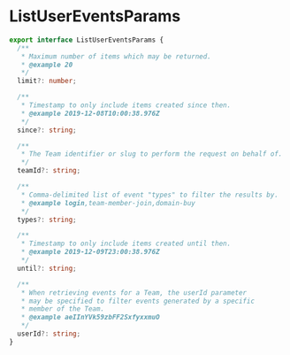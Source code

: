 # ListUserEventsParams

```typescript
export interface ListUserEventsParams {
  /**
   * Maximum number of items which may be returned.
   * @example 20
   */
  limit?: number;

  /**
   * Timestamp to only include items created since then.
   * @example 2019-12-08T10:00:38.976Z
   */
  since?: string;

  /**
   * The Team identifier or slug to perform the request on behalf of.
   */
  teamId?: string;

  /**
   * Comma-delimited list of event "types" to filter the results by.
   * @example login,team-member-join,domain-buy
   */
  types?: string;

  /**
   * Timestamp to only include items created until then.
   * @example 2019-12-09T23:00:38.976Z
   */
  until?: string;

  /**
   * When retrieving events for a Team, the userId parameter
   * may be specified to filter events generated by a specific
   * member of the Team.
   * @example aeIInYVk59zbFF2SxfyxxmuO
   */
  userId?: string;
}
```

